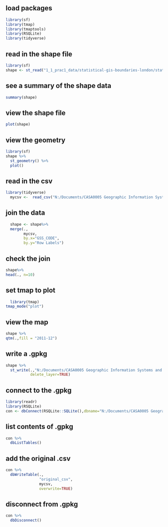
## load packages
```r
library(sf)
library(tmap) 
library(tmaptools)
library(RSQLite)
library(tidyverse)
```

## read in the shape file
```r
library(sf)
shape <- st_read("1_1_prac1_data/statistical-gis-boundaries-london/statistical-gis-boundaries-london/ESRI/London_Borough_Excluding_MHW.shp")
```

## see a summary of the shape data
```r
summary(shape)
```

## view the shape file
```r
plot(shape)
```

## view the geometry
```r
library(sf)
shape %>% 
  st_geometry() %>%
  plot()
```

## read in the csv
```r
library(tidyverse)
  mycsv <-  read_csv("N:/Documents/CASA0005 Geographic Information Systems and Science/CASA0005_PQ_PracticalsAndHomework/1_1_prac1_data/fly_tipping_borough.csv")
```

## join the data
```r
  shape <- shape%>%
  merge(.,
        mycsv,
        by.x="GSS_CODE", 
        by.y="Row Labels")
```

## check the join
```r
shape%>%
head(., n=10)
```

## set tmap to plot  
```r
  library(tmap)
tmap_mode("plot")
```

## view the map
```r
shape %>%
qtm(.,fill = "2011-12")
```

## write a .gpkg
```r
shape %>%
  st_write(.,"N:/Documents/CASA0005 Geographic Information Systems and Science/CASA0005_PQ_PracticalsAndHomework/1_1_prac1_outputs/prac1.gpkg","london_boroughs_fly_tipping",
           delete_layer=TRUE)
```

## connect to the .gpkg
```r
library(readr)
library(RSQLite)
con <- dbConnect(RSQLite::SQLite(),dbname="N:/Documents/CASA0005 Geographic Information Systems and Science/CASA0005_PQ_PracticalsAndHomework/1_1_prac1_outputs/prac1.gpkg")
```

## list contents of .gpkg
```r
con %>%
  dbListTables()
```

## add the original .csv
```r
con %>%
  dbWriteTable(.,
               "original_csv",
               mycsv,
               overwrite=TRUE)
```

## disconnect from .gpkg
```r
con %>% 
  dbDisconnect()
```
